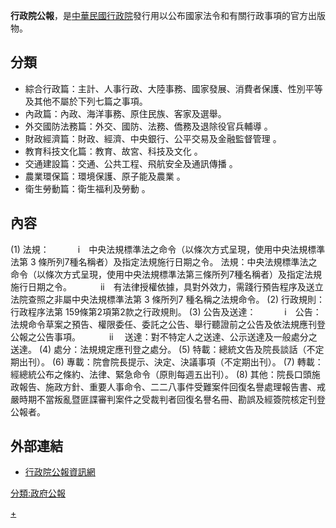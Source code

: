 '''行政院公報'''，是[[中華民國行政院|中華民國行政院]]發行用以公布國家法令和有關行政事項的官方出版物。

==分類==
*綜合行政篇：主計、人事行政、大陸事務、國家發展、消費者保護、性別平等及其他不屬於下列七篇之事項。
*內政篇：內政、海洋事務、原住民族、客家及選舉。
*外交國防法務篇：外交、國防、法務、僑務及退除役官兵輔導 。
*財政經濟篇：財政、經濟、中央銀行、公平交易及金融監督管理 。
*教育科技文化篇：教育、故宮、科技及文化 。
*交通建設篇：交通、公共工程、飛航安全及通訊傳播 。
*農業環保篇：環境保護、原子能及農業 。
*衛生勞動篇：衛生福利及勞動 。

==內容==

(1) 法規：
　　　i　中央法規標準法之命令（以條次方式呈現，使用中央法規標準法第 3 條所列7種名稱者）及指定法規施行日期之令。 法規：中央法規標準法之命令（以條次方式呈現，使用中央法規標準法第三條所列7種名稱者）及指定法規施行日期之令。
　　　ii　有法律授權依據，具對外效力，需踐行預告程序及送立法院查照之非屬中央法規標準法第 3 條所列7 種名稱之法規命令。
(2) 行政規則：行政程序法第 159條第2項第2款之行政規則。
(3) 公告及送達：
　　　i　公告：法規命令草案之預告、權限委任、委託之公告、舉行聽證前之公告及依法規應刊登公報之公告事項。
　　　ii 　送達：對不特定人之送達、公示送達及一般處分之送達。
(4) 處分：法規規定應刊登之處分。
(5) 特載：總統文告及院長談話（不定期出刊）。
(6) 專載：院會院長提示、決定、決議事項（不定期出刊）。
(7) 轉載：經總統公布之條約、法律、緊急命令（原則每週五出刊）。
(8) 其他：院長口頭施政報告、施政方針、重要人事命令、二二八事件受難案件回復名譽處理報告書、戒嚴時期不當叛亂暨匪諜審判案件之受裁判者回復名譽名冊、勘誤及經簽院核定刊登公報者。

==外部連結==
{{commonscat|Executive Yuan Gazette}}
*[https://gazette.nat.gov.tw/ 行政院公報資訊網]

[[分類:政府公報|分類:政府公報]]
[[Category:行政院|+]]